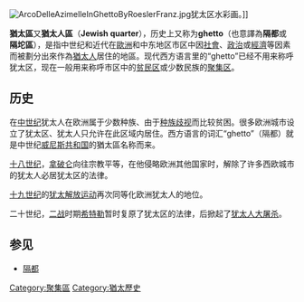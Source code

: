 [[File:ArcoDelleAzimelleInGhettoByRoeslerFranz.jpg|thumb]]犹太区水彩画。]]
{{Antisemitism}}

'''猶太區'''又'''猶太人區'''（'''Jewish quarter'''），历史上又称为'''ghetto'''（也意譯為'''隔都'''或'''隔坨區'''），是指中世纪和近代在[[歐洲|歐洲]]和中东地区市区中因[[社會|社會]]、[[政治|政治]]或[[經濟|經濟]]等因素而被劃分出來作為[[猶太人|猶太人]]居住的地區。现代西方语言里的“ghetto”已经不用来称呼犹太区，现在一般用来称呼市区中的[[贫民区|贫民区]]或少数民族的[[聚集区|聚集区]]。

==历史==
在[[中世纪|中世纪]]犹太人在欧洲属于少数种族、由于[[种族歧视|种族歧视]]而比较贫困。很多欧洲城市设立了犹太区、犹太人只允许在此区域内居住。西方语言的词汇“ghetto”（隔都）就是中世纪[[威尼斯共和国|威尼斯共和国]]的猶太區名称而来。

[[十八世纪|十八世纪]]，[[拿破仑|拿破仑]]向往宗教平等，在他侵略欧洲其他国家时，解除了许多西欧城市的犹太人必居犹太区的法律。

[[十九世纪|十九世纪]]的[[犹太解放运动|犹太解放运动]]再次同等化欧洲犹太人的地位。

二十世纪，[[二战|二战]]时期[[希特勒|希特勒]]暂时复原了犹太区的法律，后掀起了[[犹太人大屠杀|犹太人大屠杀]]。

==参见==
* [[隔都|隔都]]

{{社會小作品}}

[[Category:聚集區|Category:聚集區]]
[[Category:猶太歷史|Category:猶太歷史]]